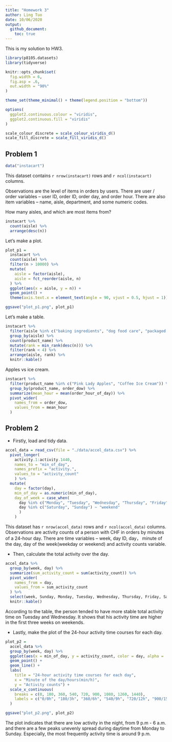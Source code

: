 ```yaml
---
title: "Homework 3"
author: Ling Tuo
date: 10/06/2020
output: 
  github_document:
    toc: true
---
```


This is my solution to HW3. 

```r
library(p8105.datasets)
library(tidyverse)

knitr::opts_chunk$set(
  fig.width = 6,
  fig.asp = .6,
  out.width = "90%"
)

theme_set(theme_minimal() + theme(legend.position = "bottom"))

options(
  ggplot2.continuous.colour = "viridis",
  ggplot2.continuous.fill = "viridis"
)

scale_colour_discrete = scale_colour_viridis_d()
scale_fill_discrete = scale_fill_viridis_d()
```

## Problem 1

```r
data("instacart")
```

This dataset contains `r nrow(instacart)` rows and `r ncol(instacart)` columns.

Observations are the level of items in orders by users. There are user / order variables -- user ID, order ID, order day, and order hour. There are also item variables -- name, aisle, department, and some numeric codes.

How many aisles, and which are most items from?
```r
instacart %>% 
  count(aisle) %>% 
  arrange(desc(n))
```

Let's make a plot.
```r
plot_p1 = 
  instacart %>% 
  count(aisle) %>% 
  filter(n > 10000) %>% 
  mutate(
    aisle = factor(aisle),
    aisle = fct_reorder(aisle, n)
  ) %>% 
  ggplot(aes(x = aisle, y = n)) + 
  geom_point() +
  theme(axis.text.x = element_text(angle = 90, vjust = 0.5, hjust = 1))

ggsave("plot_p1.png", plot_p1)
```

Let's make a table.

```r
instacart %>% 
  filter(aisle %in% c("baking ingredients", "dog food care", "packaged vegetables fruits")) %>% 
  group_by(aisle) %>% 
  count(product_name) %>% 
  mutate(rank = min_rank(desc(n))) %>% 
  filter(rank < 4) %>% 
  arrange(aisle, rank) %>% 
  knitr::kable()
```


Apples vs ice cream.

```r
instacart %>% 
  filter(product_name %in% c("Pink Lady Apples", "Coffee Ice Cream")) %>% 
  group_by(product_name, order_dow) %>% 
  summarize(mean_hour = mean(order_hour_of_day)) %>% 
  pivot_wider(
    names_from = order_dow,
    values_from = mean_hour
  )
```


## Problem 2

 - Firstly, load and tidy data.

```r
accel_data = read_csv(file = "./data/accel_data.csv") %>% 
  pivot_longer(
    activity.1:activity.1440,
    names_to = "min_of_day",
    names_prefix = "activity.",
    values_to = "activity_count"
    ) %>% 
  mutate(
    day = factor(day),
    min_of_day = as.numeric(min_of_day),
    day_of_week = case_when(
      day %in% c("Monday", "Tuesday", "Wednesday", "Thursday", "Friday") ~ "weekday",
      day %in% c("Saturday", "Sunday") ~ "weekend"
      )
    ) 
```

This dataset has `r nrow(accel_data)` rows and `r ncol(accel_data)` columns. Observations are activity counts of a person with CHF in orders by minutes of a 24-hour day. There are time variables -- week, day ID, day， minute of the day, day of the week(weekday or weekend) and activity counts variable. 


 - Then, calculate the total activity over the day.
```r
accel_data %>% 
  group_by(week, day) %>% 
  summarize(sum_activity_count = sum(activity_count)) %>% 
  pivot_wider(
    names_from = day,
    values_from = sum_activity_count
  ) %>% 
  select(week, Sunday, Monday, Tuesday, Wednesday, Thursday, Friday, Saturday) %>% 
  knitr::kable()
```

According to the table, the person tended to have more stable total activity time on Tuesday and Wednesday. It shows that his activity time are higher in the first three weeks on weekends.


 - Lastly, make the plot of the 24-hour activity time courses for each day.
 
```r
plot_p2 = 
  accel_data %>% 
  group_by(week, day) %>% 
  ggplot(aes(x = min_of_day, y = activity_count, color = day, alpha = .3)) + 
  geom_point() +
  geom_line() +
  labs(
    title = "24-hour activity time courses for each day",
    x = "Minute of the day/hours(min/h)",
    y = "Activity counts") + 
  scale_x_continuous(
    breaks = c(0, 180, 360, 540, 720, 900, 1080, 1260, 1440),
    labels = c("0/0h", "180/3h", "360/6h", "540/9h", "720/12h", "900/15h", "1080/18h", "1260/21h", "1440/24h")
  )

ggsave("plot_p2.png", plot_p2)
```

The plot indicates that there are low activity in the night, from 9 p.m - 6 a.m. and there are a few peaks unevenly spread during daytime from Monday to Sunday. Especially, the most frequently activity time is around 9 p.m.



